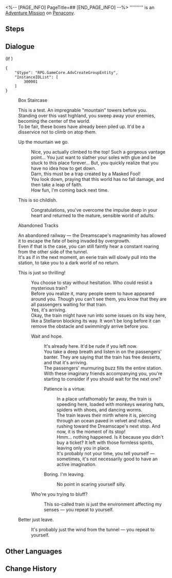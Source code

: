<%-- [PAGE_INFO]
PageTitle=##
[END_PAGE_INFO] --%>
{{Stub|Dialogue.}}
{{Mission Infobox
|id            = 4040338
|title         = 
|image         = <!--Mission .png-->
|type          = Adventure
|event_name    = 
|chapter       = 
|requirements  = [[Trailblaze Mission]] ''[[A Walk Among the Tombstones]]'' completed
|summary       = <!--official mission summary from Fate's Atlas-->
|characters    = Trailblazer
|startLocation = [[Penacony]] - [[Dreamflux Reef]]
|world         = Penacony
|area          = Dreamflux Reef
|prev          = 
|next          = 
|rewards       = 
}}
'''''''''' is an [[Adventure Mission]] on [[Penacony]].

==Steps==


<!--
==Gameplay Notes==

--><!--
==Trial Character==

-->
==Dialogue==
{{Stub Dialogue}}
;(If {{cx}}<!--SubMission Finish: 103310107-->)
<pre>{
	"$type": "RPG.GameCore.AdvCreateGroupEntity",
	"InstanceIDList": [
		300001
	]
}</pre>

:{{DIcon|Loupe}} Box Staircase
:This is a test. An impregnable "mountain" towers before you.
:Standing over this vast highland, you sweep away your enemies, becoming the center of the world.
:To be fair, these boxes have already been piled up. It'd be a disservice not to climb on atop them.
:{{DIcon|Arrow}} Up the mountain we go.
::Nice, you actually climbed to the top! Such a gorgeous vantage point... You just want to slather your soles with glue and be stuck to this place forever... But, you quickly realize that you have no idea how to get down.
::Darn, this must be a trap created by a Masked Fool!
::You look down, praying that this world has no fall damage, and then take a leap of faith.
::How fun, I'm coming back next time.
:{{DIcon|Exit}} This is so childish.
::Congratulations, you've overcome the impulse deep in your heart and returned to the mature, sensible world of adults.

:{{DIcon|Loupe}} Abandoned Tracks
:An abandoned railway &mdash; the Dreamscape's magnanimity has allowed it to escape the fate of being invaded by overgrowth.
:Even if that is the case, you can still faintly hear a constant roaring from the other side of the tunnel.
:It's as if in the next moment, an eerie train will slowly pull into the station, to take you to a dark world of no return.
:{{DIcon|Arrow}} This is just so thrilling!
::You choose to stay without hesitation. Who could resist a mysterious train?
::Before you realize it, many people seem to have appeared around you. Though you can't see them, you know that they are all passengers waiting for that train.
::Yes, it's arriving.
::Okay, the train might have run into some issues on its way here, like a Stellaron blocking its way. It won't be long before it can remove the obstacle and swimmingly arrive before you.
::{{DIcon|Arrow}} Wait and hope.
:::It's already here. It'd be rude if you left now.
:::You take a deep breath and listen in on the passengers' banter. They are saying that the train has free desserts, and that it's arriving.
:::The passengers' murmuring buzz fills the entire station. With these imaginary friends accompanying you, you're starting to consider if you should wait for the next one?
:::{{DIcon|Arrow}} Patience is a virtue.
::::In a place unfathomably far away, the train is speeding here, loaded with monkeys wearing hats, spiders with shoes, and dancing worms.
::::The train leaves their mirth where it is, piercing through an ocean paved in velvet and rubies, rushing toward the Dreamscape's next stop. And now, it is the moment of its stop!
::::Hmm... nothing happened. Is it because you didn't buy a ticket? It left with those formless spirits, leaving only you in place.
::::It's probably not your time, you tell yourself &mdash; sometimes, it's not necessarily good to have an active imagination.
:::{{DIcon|Exit}} Boring. I'm leaving.
::::No point in scaring yourself silly.
::{{DIcon|Exit}} Who're you trying to bluff?
:::This so-called train is just the environment affecting my senses &mdash; you repeat to yourself.
:{{DIcon|Exit}} Better just leave.
::It's probably just the wind from the tunnel &mdash; you repeat to yourself.
{{Dialogue End}}

==Other Languages==
{{Other Languages
|en   = 
|zhs  = 
|zht  = 
|ja   = 
|ko   = 
|es   = 
|fr   = 
|ru   = 
|th   = 
|vi   = 
|de   = 
|id   = 
|pt   = 
}}

==Change History==
{{Change History|2.2}}
